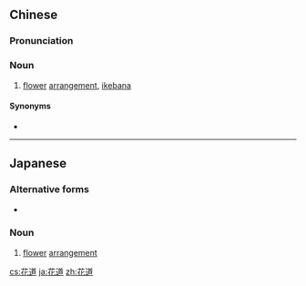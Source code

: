 ==Chinese==
{{zh-forms}}

===Pronunciation===
{{zh-pron
|m=huādào
|c=faa1 dou6
|cat=n
}}

===Noun===
{{zh-noun}}

# [[flower]] [[arrangement]], [[ikebana]]

====Synonyms====
* {{zh-l|插花}}

----

==Japanese==
{{ja-kanjitab|か|どう|yomi=o}}

===Alternative forms===
* {{ja-r|華道|かどう}}

===Noun===
{{ja-noun|かどう}}

# [[flower]] [[arrangement]]

[[cs:花道]]
[[ja:花道]]
[[zh:花道]]